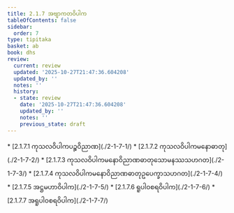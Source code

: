 ```yaml
---
title: 2.1.7 အဗျာကတဝိပါက
tableOfContents: false
sidebar:
  order: 7
type: tipitaka
basket: ab
book: dhs
review:
  current: review
  updated: '2025-10-27T21:47:36.604208'
  updated_by: ''
  notes: ''
  history:
  - state: review
    date: '2025-10-27T21:47:36.604208'
    updated_by: ''
    notes: ''
    previous_state: draft
---
```



<ReviewStatus review={frontmatter.review} showDetails={true} />

<HypothesisAnnotation frontmatter={frontmatter} />

<DynamicBreadcrumb />



<TableOfContents book="dhs" section="2.1.7">
* [2.1.7.1 ကုသလဝိပါကပဉ္စဝိညာဏ](./2-1-7-1/)
* [2.1.7.2 ကုသလဝိပါကမနောဓာတု](./2-1-7-2/)
* [2.1.7.3 ကုသလဝိပါကမနောဝိညာဏဓာတုသောမနဿသဟဂတ](./2-1-7-3/)
* [2.1.7.4 ကုသလဝိပါကမနောဝိညာဏဓာတုဥပေက္ခာသဟဂတ](./2-1-7-4/)
* [2.1.7.5 အဋ္ဌမဟာဝိပါက](./2-1-7-5/)
* [2.1.7.6 ရူပါဝစရဝိပါက](./2-1-7-6/)
* [2.1.7.7 အရူပါဝစရဝိပါက](./2-1-7-7/)
</TableOfContents>